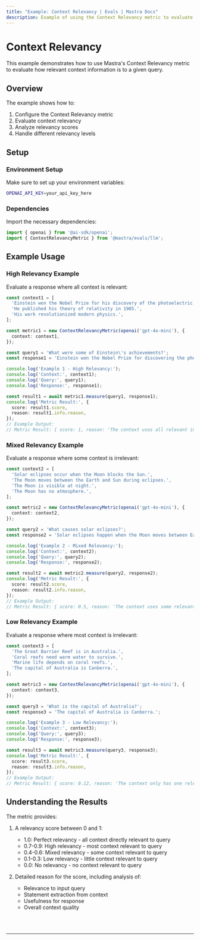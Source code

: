 ```yaml
---
title: "Example: Context Relevancy | Evals | Mastra Docs"
description: Example of using the Context Relevancy metric to evaluate how relevant context information is to a query.
---
```



# Context Relevancy

This example demonstrates how to use Mastra's Context Relevancy metric to evaluate how relevant context information is to a given query.

## Overview

The example shows how to:

1. Configure the Context Relevancy metric
2. Evaluate context relevancy
3. Analyze relevancy scores
4. Handle different relevancy levels

## Setup

### Environment Setup

Make sure to set up your environment variables:

```bash filename=".env"
OPENAI_API_KEY=your_api_key_here
```

### Dependencies

Import the necessary dependencies:

```typescript copy showLineNumbers filename="src/index.ts"
import { openai } from '@ai-sdk/openai';
import { ContextRelevancyMetric } from '@mastra/evals/llm';
```

## Example Usage

### High Relevancy Example

Evaluate a response where all context is relevant:

```typescript copy showLineNumbers{5} filename="src/index.ts"
const context1 = [
  'Einstein won the Nobel Prize for his discovery of the photoelectric effect.',
  'He published his theory of relativity in 1905.',
  'His work revolutionized modern physics.',
];

const metric1 = new ContextRelevancyMetric(openai('gpt-4o-mini'), {
  context: context1,
});

const query1 = 'What were some of Einstein\'s achievements?';
const response1 = 'Einstein won the Nobel Prize for discovering the photoelectric effect and published his groundbreaking theory of relativity.';

console.log('Example 1 - High Relevancy:');
console.log('Context:', context1);
console.log('Query:', query1);
console.log('Response:', response1);

const result1 = await metric1.measure(query1, response1);
console.log('Metric Result:', {
  score: result1.score,
  reason: result1.info.reason,
});
// Example Output:
// Metric Result: { score: 1, reason: 'The context uses all relevant information and does not include any irrelevant information.' }
```

### Mixed Relevancy Example

Evaluate a response where some context is irrelevant:

```typescript copy showLineNumbers{31} filename="src/index.ts"
const context2 = [
  'Solar eclipses occur when the Moon blocks the Sun.',
  'The Moon moves between the Earth and Sun during eclipses.',
  'The Moon is visible at night.',
  'The Moon has no atmosphere.',
];

const metric2 = new ContextRelevancyMetric(openai('gpt-4o-mini'), {
  context: context2,
});

const query2 = 'What causes solar eclipses?';
const response2 = 'Solar eclipses happen when the Moon moves between Earth and the Sun, blocking sunlight.';

console.log('Example 2 - Mixed Relevancy:');
console.log('Context:', context2);
console.log('Query:', query2);
console.log('Response:', response2);

const result2 = await metric2.measure(query2, response2);
console.log('Metric Result:', {
  score: result2.score,
  reason: result2.info.reason,
});
// Example Output:
// Metric Result: { score: 0.5, reason: 'The context uses some relevant information and includes some irrelevant information.' }
```

### Low Relevancy Example

Evaluate a response where most context is irrelevant:

```typescript copy showLineNumbers{57} filename="src/index.ts"
const context3 = [
  'The Great Barrier Reef is in Australia.',
  'Coral reefs need warm water to survive.',
  'Marine life depends on coral reefs.',
  'The capital of Australia is Canberra.',
];

const metric3 = new ContextRelevancyMetric(openai('gpt-4o-mini'), {
  context: context3,
});

const query3 = 'What is the capital of Australia?';
const response3 = 'The capital of Australia is Canberra.';

console.log('Example 3 - Low Relevancy:');
console.log('Context:', context3);
console.log('Query:', query3);
console.log('Response:', response3);

const result3 = await metric3.measure(query3, response3);
console.log('Metric Result:', {
  score: result3.score,
  reason: result3.info.reason,
});
// Example Output:
// Metric Result: { score: 0.12, reason: 'The context only has one relevant piece, while most of the context is irrelevant.' }
```

## Understanding the Results

The metric provides:

1. A relevancy score between 0 and 1:
   - 1.0: Perfect relevancy - all context directly relevant to query
   - 0.7-0.9: High relevancy - most context relevant to query
   - 0.4-0.6: Mixed relevancy - some context relevant to query
   - 0.1-0.3: Low relevancy - little context relevant to query
   - 0.0: No relevancy - no context relevant to query

2. Detailed reason for the score, including analysis of:
   - Relevance to input query
   - Statement extraction from context
   - Usefulness for response
   - Overall context quality

<br />
<br />
<hr className="dark:border-[#404040] border-gray-300" />
<br />
<br />
<GithubLink
  link={
    "https://github.com/mastra-ai/mastra/blob/main/examples/basics/evals/context-relevancy"
  }
/>
